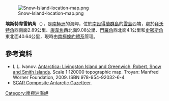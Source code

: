 [[Image:Snow-Island-location-map.png|thumb]]

{{coord|62|46|30|S|61|31|53|W|display=title}}

'''埃斯特韋雷納角'''（{{lang-en|Esteverena Point}}），是[[南極洲|南極洲]]的海岬，位於[[南設得蘭群島|南設得蘭群島]]的[[雪島|雪島]]西端，處於[[拜沃特角|拜沃特角]]西南面2.89公里、[[康韋角|康韋角]]西北面9.08公里、[[門羅角|門羅角]]西北面4.1公里和[[史密斯角_(南設得蘭群島)|史密斯角]]東北面40.64公里，現時由[[南極條約體系|南極條約體系]]管理。

==參考資料==
* L.L. Ivanov. [http://apcbg.org/image023.jpg Antarctica: Livingston Island and Greenwich, Robert, Snow and Smith Islands]{{Wayback|url=http://apcbg.org/image023.jpg |date=20080424075823 }}. Scale 1:120000 topographic map.  Troyan: Manfred Wörner Foundation, 2009.  ISBN 978-954-92032-6-4
* [http://data.aad.gov.au/aadc/gaz/scar/ SCAR Composite Antarctic Gazetteer]{{WebCite|url=https://www.webcitation.org/5ug2CfC7m?url=http://data.aad.gov.au/aadc/gaz/scar/ |date=20101202140255 |dateformat=iso }}.

{{Antarctica-geo-stub}}
[[Category:南極洲海岬|Category:南極洲海岬]]